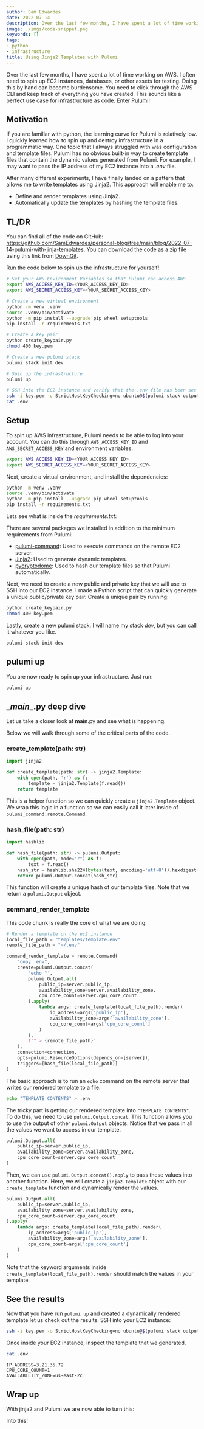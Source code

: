 ```yaml
---
author: Sam Edwardes
date: 2022-07-14
description: Over the last few months, I have spent a lot of time working on AWS. I often need to spin up EC2 instances, databases, or other assets for testing. Doing this by hand can become burdensome. You need to click through the AWS CLI and keep track of everything you have created. This sounds like a perfect use case for infrastructure as code. Enter Pulumi!
image: ./imgs/code-snippet.png
keywords: []
tags:
- python
- infrastructure
title: Using Jinja2 Templates with Pulumi
---
```



Over the last few months, I have spent a lot of time working on AWS. I often need to spin up EC2 instances, databases, or other assets for testing. Doing this by hand can become burdensome. You need to click through the AWS CLI and keep track of everything you have created. This sounds like a perfect use case for infrastructure as code. Enter [Pulumi](https://www.pulumi.com)!

## Motivation

If you are familiar with python, the learning curve for Pulumi is relatively low. I quickly learned how to spin up and destroy infrastructure in a programmatic way. One topic that I always struggled with was configuration and template files. Pulumi has no obvious built-in way to create template files that contain the dynamic values generated from Pulumi. For example, I may want to pass the IP address of my EC2 instance into a *.env* file.

After many different experiments, I have finally landed on a pattern that allows me to write templates using [Jinja2](https://jinja.palletsprojects.com/en/3.0.x/). This approach will enable me to:

- Define and render templates using Jinja2.
- Automatically update the templates by hashing the template files.

## TL/DR

You can find all of the code on GitHub: https://github.com/SamEdwardes/personal-blog/tree/main/blog/2022-07-14-pulumi-with-jinja-templates. You can download the code as a zip file using this link from [DownGit](https://minhaskamal.github.io/DownGit/#/home?url=https://github.com/SamEdwardes/personal-blog/tree/main/blog/2022-07-14-pulumi-with-jinja-templates).

Run the code below to spin up the infrastructure for yourself!


```bash
# Set your AWS Environment Variables so that Pulumi can access AWS
export AWS_ACCESS_KEY_ID=<YOUR_ACCESS_KEY_ID>
export AWS_SECRET_ACCESS_KEY=<YOUR_SECRET_ACCESS_KEY>

# Create a new virtual environment
python -m venv .venv
source .venv/bin/activate
python -m pip install --upgrade pip wheel setuptools
pip install -r requirements.txt

# Create a key pair
python create_keypair.py
chmod 400 key.pem

# Create a new pulumi stack
pulumi stack init dev

# Spin up the infrastructure
pulumi up

# SSH into the EC2 instance and verify that the .env file has been set
ssh -i key.pem -o StrictHostKeyChecking=no ubuntu@$(pulumi stack output server_public_dns)
cat .env
```

## Setup

To spin up AWS infrastructure, Pulumi needs to be able to log into your account. You can do this through `AWS_ACCESS_KEY_ID` and `AWS_SECRET_ACCESS_KEY` and environment variables.

```bash
export AWS_ACCESS_KEY_ID=<YOUR_ACCESS_KEY_ID>
export AWS_SECRET_ACCESS_KEY=<YOUR_SECRET_ACCESS_KEY>
```

Next, create a virtual environment, and install the dependencies:

```bash
python -m venv .venv
source .venv/bin/activate
python -m pip install --upgrade pip wheel setuptools
pip install -r requirements.txt
```

Lets see what is inside the *requirements.txt*:

<LocalCodeChunk fileType="bash" filePath="src/content/blog/2022-07-14-pulumi-with-jinja-templates/_example-project/requirements.txt"/>

There are several packages we installed in addition to the minimum requirements from Pulumi:

- [pulumi-command](https://www.pulumi.com/registry/packages/command/): Used to execute commands on the remote EC2 server.
- [Jinja2](https://jinja.palletsprojects.com/en/3.0.x/): Used to generate dynamic templates.
- [pycryptodome](https://www.pycryptodome.org): Used to hash our template files so that Pulumi automatically.

Next, we need to create a new public and private key that we will use to SSH into our EC2 instance. I made a Python script that can quickly generate a unique public/private key pair. Create a unique pair by running:


```bash
python create_keypair.py
chmod 400 key.pem
```

<Collapse title="Expand to see create_keypair.py">
    <LocalCodeChunk fileType="bash" filePath="src/content/blog/2022-07-14-pulumi-with-jinja-templates/_example-project/create_keypair.py"/>
</Collapse>

Lastly, create a new pulumi stack. I will name my stack *dev*, but you can call it whatever you like.

```bash
pulumi stack init dev
```

## pulumi up


You are now ready to spin up your infrastructure. Just run:

```bash
pulumi up
```

## \__main__.py deep dive

Let us take a closer look at __main__.py and see what is happening.

<Collapse title="Expand to see __main__.py">
    <LocalCodeChunk fileType="bash" filePath="src/content/blog/2022-07-14-pulumi-with-jinja-templates/_example-project/__main__.py"/>
</Collapse>

Below we will walk through some of the critical parts of the code.

### create_template(path: str)

```python
import jinja2

def create_template(path: str) -> jinja2.Template:
    with open(path, 'r') as f:
        template = jinja2.Template(f.read())
    return template
```

This is a helper function so we can quickly create a `jinja2.Template` object. We wrap this logic in a function so we can easily call it later inside of `pulumi_command.remote.Command`.

### hash_file(path: str)

```python
import hashlib

def hash_file(path: str) -> pulumi.Output:
    with open(path, mode="r") as f:
        text = f.read()
    hash_str = hashlib.sha224(bytes(text, encoding='utf-8')).hexdigest()
    return pulumi.Output.concat(hash_str)
```

This function will create a unique hash of our template files. Note that we return a `pulumi.Output` object.

### command_render_template

This code chunk is really the core of what we are doing:

```python
# Render a template on the ec2 instance
local_file_path = "templates/template.env"
remote_file_path = "~/.env"

command_render_template = remote.Command(
    "copy .env",
    create=pulumi.Output.concat(
        'echo "',
        pulumi.Output.all(
            public_ip=server.public_ip,
            availability_zone=server.availability_zone,
            cpu_core_count=server.cpu_core_count
        ).apply(
            lambda args: create_template(local_file_path).render(
                ip_address=args['public_ip'],
                availability_zone=args['availability_zone'],
                cpu_core_count=args['cpu_core_count']
            )
        ),
        f'" > {remote_file_path}'
    ),
    connection=connection,
    opts=pulumi.ResourceOptions(depends_on=[server]),
    triggers=[hash_file(local_file_path)]
)
```

The basic approach is to run an `echo` command on the remote server that writes our rendered template to a file.

```bash
echo "TEMPLATE CONTENTS" > .env
```

The tricky part is getting our rendered template into `"TEMPLATE CONTENTS"`. To do this, we need to use `pulumi.Output.concat`. This function allows you to use the output of other `pulumi.Output` objects. Notice that we pass in all the values we want to access in our template.

```python
pulumi.Output.all(
    public_ip=server.public_ip,
    availability_zone=server.availability_zone,
    cpu_core_count=server.cpu_core_count
)
```

Then, we can use `pulumi.Output.concat().apply` to pass these values into another function. Here, we will create a `jinja2.Template` object with our `create_template` function and dynamically render the values.

```python
pulumi.Output.all(
    public_ip=server.public_ip,
    availability_zone=server.availability_zone,
    cpu_core_count=server.cpu_core_count
).apply(
    lambda args: create_template(local_file_path).render(
        ip_address=args['public_ip'],
        availability_zone=args['availability_zone'],
        cpu_core_count=args['cpu_core_count']
    )
)
```

Note that the keyword arguments inside `create_template(local_file_path).render` should match the values in your template.


<LocalCodeChunk fileType="bash" filePath="src/content/blog/2022-07-14-pulumi-with-jinja-templates/_example-project/templates/template.env" />

## See the results

Now that you have run `pulumi up` and created a dynamically rendered template let us check out the results. SSH into your EC2 instance:

```bash
ssh -i key.pem -o StrictHostKeyChecking=no ubuntu@$(pulumi stack output server_public_dns)
```

Once inside your EC2 instance, inspect the template that we generated.


```bash
cat .env
```

```
IP_ADDRESS=3.21.35.72
CPU_CORE_COUNT=1
AVAILABILITY_ZONE=us-east-2c
```

## Wrap up

With jinja2 and Pulumi we are now able to turn this:

<LocalCodeChunk fileType="bash" filePath="src/content/blog/2022-07-14-pulumi-with-jinja-templates/_example-project/templates/template.env" />

Into this!

<LocalCodeChunk fileType="bash" filePath="src/content/blog/2022-07-14-pulumi-with-jinja-templates/_example-project/.envout" />
